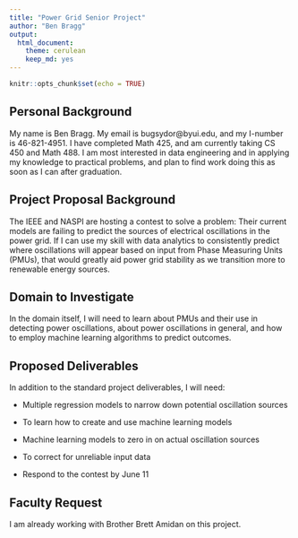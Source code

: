 ```yaml
---
title: "Power Grid Senior Project"
author: "Ben Bragg"
output: 
  html_document: 
    theme: cerulean
    keep_md: yes
---
```


```r
knitr::opts_chunk$set(echo = TRUE)
```

## Personal Background

My name is Ben Bragg. My email is bugsydor@byui.edu, and my I-number is 46-821-4951. I have completed Math 425, and am currently taking CS 450 and Math 488. I am most interested in data engineering and in applying my knowledge to practical problems, and plan to find work doing this as soon as I can after graduation.

## Project Proposal Background

The IEEE and NASPI are hosting a contest to solve a problem: Their current models are failing to predict the sources of electrical oscillations in the power grid. If I can use my skill with data analytics to consistently predict where oscillations will appear based on input from Phase Measuring Units (PMUs), that would greatly aid power grid stability as we transition more to renewable energy sources.

## Domain to Investigate

In the domain itself, I will need to learn about PMUs and their use in detecting power oscillations, about power oscillations in general, and how to employ machine learning algorithms to predict outcomes.

## Proposed Deliverables

In addition to the standard project deliverables, I will need: 

* Multiple regression models to narrow down potential oscillation sources

* To learn how to create and use machine learning models

* Machine learning models to zero in on actual oscillation sources

* To correct for unreliable input data

* Respond to the contest by June 11

## Faculty Request

I am already working with Brother Brett Amidan on this project.